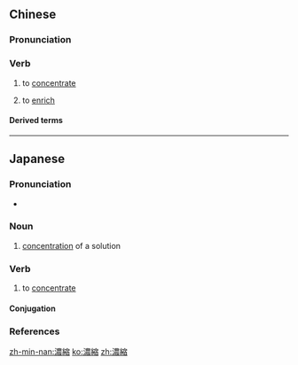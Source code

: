 {{also|浓缩}}
==Chinese==
{{zh-forms|s=浓缩}}

===Pronunciation===
{{zh-pron
|m=nóngsuō
|c=nung4 suk1
|mn=lông-sok/lông-siok
|cat=v
}}

===Verb===
{{zh-verb}}

# to [[concentrate]] {{gloss|a liquid}}
# {{lb|zh|chemistry}} to [[enrich]]

====Derived terms====
{{zh-der|濃縮咖啡|濃縮鈾}}

----

==Japanese==
{{ja-kanjitab|のう|しゅく|yomi=on}}

===Pronunciation===
* {{ja-pron|のうしゅく|y=o|acc=0|acc_ref=NHK}}

===Noun===
{{ja-noun|のうしゅく}}

# [[concentration]] of a solution

===Verb===
{{ja-verb-suru|のうしゅく}}

# to [[concentrate]]

====Conjugation====
{{ja-suru|のうしゅく}}

===References===
<references/>

[[zh-min-nan:濃縮]]
[[ko:濃縮]]
[[zh:濃縮]]